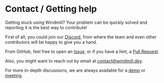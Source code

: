 
# Contact / Getting help

Getting stuck using Windmill? Your problem can be quickly solved and reporting it is the best way to contribute!

First of all, you could join our [Discord](https://discord.com/invite/V7PM2YHsPB), from where the team and even other contributors will be happy to give you a hand.

From GitHub, feel free to open an [Issue](https://github.com/windmill-labs/windmill/issues), or if you have a hint, a [Pull Request](https://github.com/windmill-labs/windmill/pulls).

Also, you might want to reach out by email at contact@windmill.dev.

For more in-depth discussions, we are always available for a [demo](https://www.windmill.dev/book-demo) or [meeting](https://www.windmill.dev/ruben-30min).

<div className="grid grid-cols-2 gap-6 mb-4">
	<DocCard
		title="Discord"
		description="Visit our community forum."
		href="https://discord.com/invite/V7PM2YHsPB"
	/>
	<DocCard
		title="GitHub Issues"
		description="Check our current opened issues."
		href="https://github.com/windmill-labs/windmill/issues"
	/>
	<DocCard
		title="contact@windmill.dev"
		description="Send us a message."
		href="mailto:contact@windmill.dev"
	/>
	<DocCard
		title="Demo"
		description="Book a demo with Windmill team."
		href="https://www.windmill.dev/book-demo"
	/>
</div>
